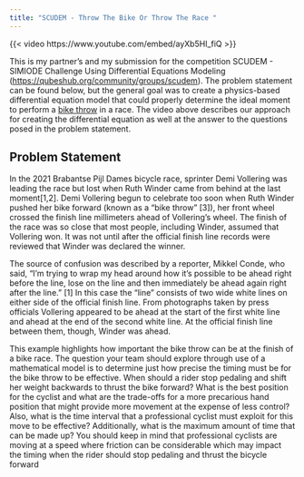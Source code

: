```yaml
---
title: "SCUDEM - Throw The Bike Or Throw The Race "
---
```


{{< video https://www.youtube.com/embed/ayXb5HI_fiQ >}}

This is my partner's and my submission for the competition SCUDEM - SIMIODE Challenge Using Differential Equations Modeling (<https://qubeshub.org/community/groups/scudem>). The problem statement can be found below, but the general goal was to create a physics-based differential equation model that could properly determine the ideal moment to perform a [bike throw](<https://www.bicycling.com/training/a20017965/how-to-outsprint-the-competition-with-a-bike-throw/>) in a race. The video above describes our approach for creating the differential equation as well at the answer to the questions posed in the problem statement.

## Problem Statement

In the 2021 Brabantse Pijl Dames bicycle race, sprinter Demi Vollering was leading the race but
lost when Ruth Winder came from behind at the last moment[1,2]. Demi Vollering begun to
celebrate too soon when Ruth Winder pushed her bike forward (known as a “bike throw” [3]),
her front wheel crossed the finish line millimeters ahead of Vollering’s wheel. The finish of the
race was so close that most people, including Winder, assumed that Vollering won. It was not
until after the official finish line records were reviewed that Winder was declared the winner.

The source of confusion was described by a reporter, Mikkel Conde, who said, “I'm trying to
wrap my head around how it's possible to be ahead right before the line, lose on the line and then
immediately be ahead again right after the line.” [1] In this case the “line” consists of two wide
white lines on either side of the official finish line. From photographs taken by press officials
Vollering appeared to be ahead at the start of the first white line and ahead at the end of the
second white line. At the official finish line between them, though, Winder was ahead.

This example highlights how important the bike throw can be at the finish of a bike race. The
question your team should explore through use of a mathematical model is to determine just
how precise the timing must be for the bike throw to be effective. When should a rider stop
pedaling and shift her weight backwards to thrust the bike forward? What is the best position for
the cyclist and what are the trade-offs for a more precarious hand position that might provide
more movement at the expense of less control? Also, what is the time interval that a professional
cyclist must exploit for this move to be effective? Additionally, what is the maximum amount of
time that can be made up? You should keep in mind that professional cyclists are moving at a
speed where friction can be considerable which may impact the timing when the rider should
stop pedaling and thrust the bicycle forward